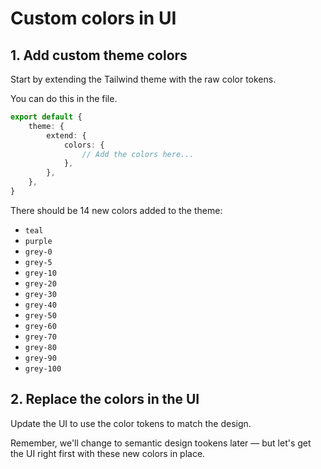 # Custom colors in UI

<EpicVideo url="https://www.epicweb.dev/tutorials/tailwind-color-tokens/color-design-tokens/custom-colors-in-ui" />

## 1. Add custom theme colors

Start by extending the Tailwind theme with the raw color tokens.

You can do this in the <InlineFile file="tailwind.config.ts" /> file.

```ts
export default {
	theme: {
		extend: {
			colors: {
				// Add the colors here...
			},
		},
	},
}
```

There should be 14 new colors added to the theme:

- `teal`
- `purple`
- `grey-0`
- `grey-5`
- `grey-10`
- `grey-20`
- `grey-30`
- `grey-40`
- `grey-50`
- `grey-60`
- `grey-70`
- `grey-80`
- `grey-90`
- `grey-100`

## 2. Replace the colors in the UI

Update the UI to use the color tokens to match the design.

Remember, we'll change to semantic design tookens later — but let's get the UI right first with these new colors in place.
